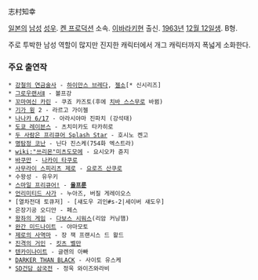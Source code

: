 志村知幸

[[일본]]의 [[남성]] [[성우]]. [[켄 프로덕션]] 소속. [[이바라키]]현 출신. [[1963년]] [[12월 12일]]생. B형. 

주로 투박한 남성 역할이 많지만 진지한 캐릭터에서 개그 캐릭터까지 폭넓게 소화한다.

=== 주요 출연작 ===
 * [[강철의 연금술사]] - [[하이만스 브레다]], [[젤소]][* 신시리즈]
 * [[그로우랜서Ⅱ]] - 볼프강
 * [[꼬마여신 카린]] - 쿠죠 카즈토(후에 [[치바 스스무]]로 바뀜)
 * [[기가 윙]] 2 - 라르고 가이젤
 * [[나나카 6/17]] - 아라시야마 진파치 (강석태)
 * [[도쿄 레이븐스]] - 츠치미카도 타카히로
 * [[두 사람은 프리큐어 Splash Star]] - 호시노 켄고
 * [[명탐정 코난]] - 닌다 진스케(754화 엑스트라)
 * [[wiki:"쓰리몬"미츠도모에]] - 요시오카 쥰지
 * [[바쿠만]] - [[나카이 타쿠로]]
 * [[사무라이 스피리츠 제로]] - [[요로즈 산쿠로]]
 * 수왕성 - 유우키
 * [[스마일 프리큐어!]] - '''[[울프룬]]'''
 * [[언리미티드 사가]] - 누아즈, 버질 게레이오스
 * [열차전대 토큐저] - [섀도우 괴인#s-2|세이버 섀도우]
 * 은장기공 오디안 - 페스
 * [[왕좌의 게임]] - [[다보스 시워스]](리암 커닝햄)
 * [[완간 미드나이트]] - 야마모토
 * [[제로의 사역마]] - 장 잭 프랜시스 드 왈드
 * [[진격의 거인]] - [[킷츠 벨만]]
 * [[텐카이나이트]] - 글렌의 아빠
 * [[DARKER THAN BLACK]] - 사이토 유스케
 * [[SD건담 삼국전]] - 정욱 와이즈와라비
